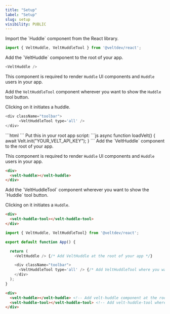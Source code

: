 ```yaml
---
title: "Setup"
label: "Setup"
slug: setup
visibility: PUBLIC
---
```



<Tabs>
  <Tab title="React / Next.js">


<Steps titleSize="h2">

<Step title="Import Huddle Component">
Import the `Huddle` component from the React library.

```js
import { VeltHuddle, VeltHuddleTool } from '@veltdev/react';
```

</Step>

<Step title="Add Huddle Component">
Add the `VeltHuddle` component to the root of your app.

```js
<VeltHuddle />
```

This component is required to render `Huddle` UI components and `Huddle` users in your app.

</Step>

<Step title="Add Huddle Tool Component">

Add the `VeltHuddleTool` component wherever you want to show the `Huddle` tool button.

Clicking on it initiates a huddle.

```js
<div className="toolbar">
      <VeltHuddleTool type='all' />
</div>
```

</Step>


</Steps>






  </Tab>
  
  <Tab title="HTML / Other Frameworks">

<Steps titleSize="h2">

<Step title="Import the Velt Script tag">
```html
<script type="module" src="https://cdn.velt.dev/lib/sdk@latest/velt.js" onload="loadVelt()"></script>
```

</Step>

<Step title="Initialize with your API Key">
Put this in your root app script:
```js
async function loadVelt() {
    await Velt.init("YOUR_VELT_API_KEY");
}
```
</Step>

<Step title="Place the <velt-huddle> component">
Add the `VeltHuddle` component to the root of your app.

This component is required to render `Huddle` UI components and `Huddle` users in your app.

```html
<div>
  <velt-huddle></velt-huddle>
</div>
```

</Step>


<Step title="Place the <velt-huddle-tool> component">
Add the `VeltHuddleTool` component wherever you want to show the `Huddle` tool button.

Clicking on it initiates a `Huddle`.

```html
<div>
  <velt-huddle-tool></velt-huddle-tool>
</div>
```

</Step>



</Steps>





  </Tab>
</Tabs>

<RequestExample>

```js React / Next.js
import { VeltHuddle, VeltHuddleTool} from '@veltdev/react';

export default function App() {

  return (
    <VeltHuddle /> {/* Add VeltHuddle at the root of your app */}

    <div className="toolbar">
      <VeltHuddleTool type='all' /> {/* Add VeltHuddleTool where you want the huddle button to appear */}
    </div>
  );
}
```



```html HTML
<div>
  <velt-huddle></velt-huddle> <!-- Add velt-huddle component at the root of your app -->
  <velt-huddle-tool></velt-huddle-tool> <!-- Add velt-huddle-tool where you want the huddle button to appear-->
</div>

```

</RequestExample>
